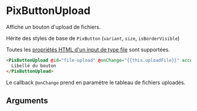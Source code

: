 
<Meta of={ComponentStories} />

# PixButtonUpload

Affiche un bouton d'upload de fichiers.

Hérite des styles de base de `PixButton` (`variant`, `size`, `isBorderVisible`)

Toutes les [propriétés HTML d'un input de type file](https://developer.mozilla.org/fr/docs/Web/HTML/Element/Input/file) sont supportées.

<Story of={ComponentStories.buttonUpload} height={60} />

```html
<PixButtonUpload @id="file-upload" @onChange="{{this.uploadFile}}" accept=".csv">
  Libellé du bouton
</PixButtonUpload>
```

Le callback `@onChange` prend en paramètre le tableau de fichiers uploadés.

## Arguments

<ArgTypes of={ComponentStories} />
